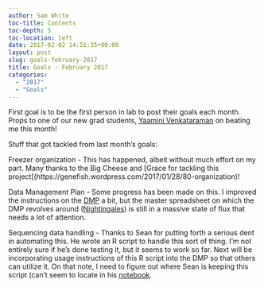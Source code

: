 ```yaml
---
author: Sam White
toc-title: Contents
toc-depth: 5
toc-location: left
date: 2017-02-02 14:51:35+00:00
layout: post
slug: goals-february-2017
title: Goals - February 2017
categories:
  - "2017"
  - "Goals"
---
```


First goal is to be the first person in lab to post their goals each month. Props to one of our new grad students, [Yaamini Venkataraman](https://yaaminiv.github.io/) on beating me this month!


Stuff that got tackled from last month's goals:

Freezer organization - This has happened, albeit without much effort on my part. Many thanks to the Big Cheese and [Grace for tackling this project[(https://genefish.wordpress.com/2017/01/28/80-organization)!

Data Management Plan - Some progress has been made on this. I improved the instructions on the [DMP](https://github.com/sr320/LabDocs/wiki/Data-Management) a bit, but the master spreadsheet on which the DMP revolves around ([Nightingales](https://docs.google.com/spreadsheets/d/1_XqIOPVHSBVGscnjzDSWUeRL7HUHXfaHxVzec-I-8Xk/edit?usp=sharing)) is still in a massive state of flux that needs a lot of attention.

Sequencing data handling - Thanks to Sean for putting forth a serious dent in automating this. He wrote an R script to handle this sort of thing. I'm not entirely sure if he's done testing it, but it seems to work so far. Next will be incorporating usage instructions of this R script into the DMP so that others can utilize it. On that note, I need to figure out where Sean is keeping this script (can't seem to locate in his [notebook](https://genefish.wordpress.com/author/seanb80/).
